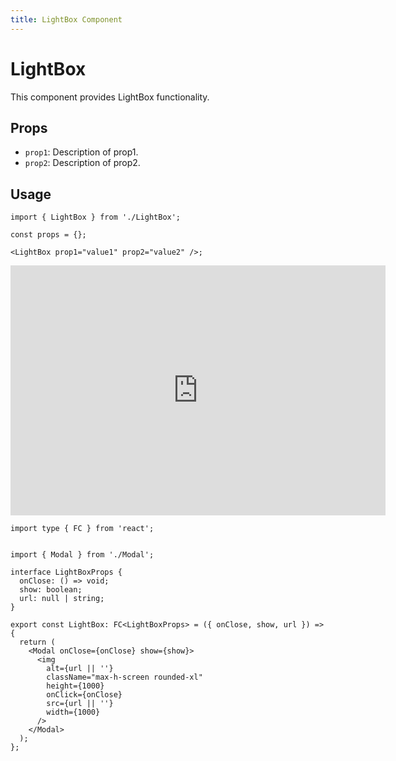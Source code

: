 ```yaml
---
title: LightBox Component
---
```


# LightBox

This component provides LightBox functionality.

## Props

- `prop1`: Description of prop1.
- `prop2`: Description of prop2.

## Usage

```tsx
import { LightBox } from './LightBox';

const props = {};

<LightBox prop1="value1" prop2="value2" />;
```

<iframe src="https://example.com" width="600" height="400" frameborder="0"></iframe>


```tsx
import type { FC } from 'react';


import { Modal } from './Modal';

interface LightBoxProps {
  onClose: () => void;
  show: boolean;
  url: null | string;
}

export const LightBox: FC<LightBoxProps> = ({ onClose, show, url }) => {
  return (
    <Modal onClose={onClose} show={show}>
      <img
        alt={url || ''}
        className="max-h-screen rounded-xl"
        height={1000}
        onClick={onClose}
        src={url || ''}
        width={1000}
      />
    </Modal>
  );
};
```